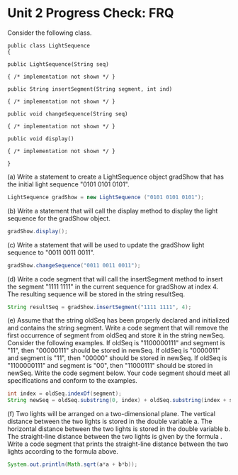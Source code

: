 
<MDXWrapper>

# Unit 2 Progress Check: FRQ

Consider the following class.

```
public class LightSequence
{

public LightSequence(String seq)

{ /* implementation not shown */ }

public String insertSegment(String segment, int ind)

{ /* implementation not shown */ }

public void changeSequence(String seq)

{ /* implementation not shown */ }

public void display()

{ /* implementation not shown */ }

}
```

(a) Write a statement to create a LightSequence object gradShow that has the initial light sequence "0101 0101 0101".

```java
LightSequence gradShow = new LightSequence ("0101 0101 0101");
```

(b) Write a statement that will call the display method to display the light sequence for the gradShow object.

```java
gradShow.display();
```

(c) Write a statement that will be used to update the gradShow light sequence to "0011 0011 0011".

```java
gradShow.changeSequence("0011 0011 0011");
```

(d) Write a code segment that will call the insertSegment method to insert the segment "1111 1111" in the current sequence for gradShow at index 4. The resulting sequence will be stored in the string resultSeq.

```java
String resultSeq = gradShow.insertSegment("1111 1111", 4);
```

(e) Assume that the string oldSeq has been properly declared and initialized and contains the string segment. Write a code segment that will remove the first occurrence of segment from oldSeq and store it in the string newSeq. Consider the following examples.
If oldSeq is "1100000111" and segment is "11", then "00000111" should be stored in newSeq.
If oldSeq is "0000011" and segment is "11", then "00000" should be stored in newSeq.
If oldSeq is "1100000111" and segment is "00", then "11000111" should be stored in newSeq.
Write the code segment below. Your code segment should meet all specifications and conform to the examples.

```java
int index = oldSeq.indexOf(segment);
String newSeq = oldSeq.substring(0, index) + oldSeq.substring(index + segment.length());
```

(f) Two lights will be arranged on a two-dimensional plane. The vertical distance between the two lights is stored in the double variable a. The horizontal distance between the two lights is stored in the double variable b.
The straight-line distance between the two lights is given by the formula .
Write a code segment that prints the straight-line distance between the two lights according to the formula above.

```java
System.out.println(Math.sqrt(a*a + b*b));
```

<FRQPagination />

</MDXWrapper>
